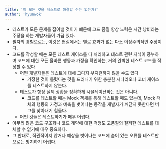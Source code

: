 ```yaml
---
title: '이 모든 것을 테스트로 해결할 수는 없는가?'
author: 'hyunwok'
---
```


- 테스트가 모든 문제를 잡아낼 것이기 떄문에 코드 품질 향상 노력은 시간 낭비라는 주장을 하는 개발자들이 가끔 있다.
- 필자의 경험으로는, 이것은 현실에서는 별로 효과가 없는 다소 이상주의적인 주장이다.
- 코드를 작성할 때는 모든 테스트 케이스를 다 처리하고 테스트 관련 지식이 풍부하며 코드에 대한 모든 올바른 행동과 가정을 확인하는, 거의 완벽한 테스트 코드를 작성할 수 있다
    - 어떤 개발자들은 테스트에 대해 그다지 부지런하지 않을 수도 있다
        - 가정한 것이 틀렸다는 것을 드러내기 위한 충분한 시나리오나 코너 케이스를 테스트하지 않는다.
    - 테스트가 항상 실제 상황을 정확하게 시뮬레이션하는 것은 아니다.
        - 코드를 테스트할 때는 Mock 객체를 통해 테스트할 때도 있는데, Mock 객체의 행동의 가정과 예측을 벗어나는 동작을 개발자가 깨닫지 못한다면 버그를 찾아내기 힘들다.
    - 어떤 것들은 테스트하기가 매우 어렵다.
- 아무리 많은 코드 구조화나 코드 계약에 대한 걱정도 고품질의 철저한 테스트를 대체할 수 없기에 매우 중요하다.
- 그 반대로, 직관적이지 않거나 예상을 벗어나는 코드에 숨어 있는 오류를 테스트만으로는 방지하기 어렵다.